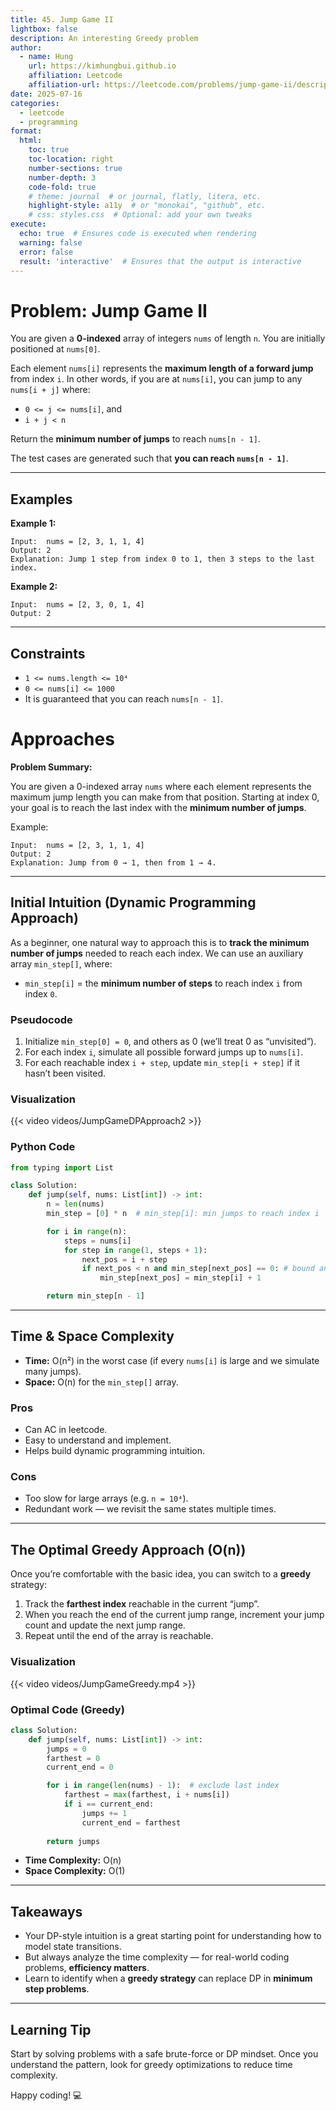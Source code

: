 ```yaml
---
title: 45. Jump Game II
lightbox: false
description: An interesting Greedy problem
author:
  - name: Hung
    url: https://kimhungbui.github.io
    affiliation: Leetcode
    affiliation-url: https://leetcode.com/problems/jump-game-ii/description/
date: 2025-07-16
categories:
  - leetcode
  - programming
format:
  html:
    toc: true
    toc-location: right
    number-sections: true
    number-depth: 3
    code-fold: true
    # theme: journal  # or journal, flatly, litera, etc.
    highlight-style: a11y  # or "monokai", "github", etc.
    # css: styles.css  # Optional: add your own tweaks
execute:
  echo: true  # Ensures code is executed when rendering
  warning: false
  error: false
  result: 'interactive'  # Ensures that the output is interactive
---
```


# Problem: Jump Game II

You are given a **0-indexed** array of integers `nums` of length `n`. You are initially positioned at `nums[0]`.

Each element `nums[i]` represents the **maximum length of a forward jump** from index `i`. In other words, if you are at `nums[i]`, you can jump to any `nums[i + j]` where:

- `0 <= j <= nums[i]`, and  
- `i + j < n`

Return the **minimum number of jumps** to reach `nums[n - 1]`.

The test cases are generated such that **you can reach `nums[n - 1]`**.

---

## Examples

**Example 1:**

```
Input:  nums = [2, 3, 1, 1, 4]
Output: 2
Explanation: Jump 1 step from index 0 to 1, then 3 steps to the last index.
```

**Example 2:**

```
Input:  nums = [2, 3, 0, 1, 4]
Output: 2
```

---

## Constraints

- `1 <= nums.length <= 10⁴`  
- `0 <= nums[i] <= 1000`  
- It is guaranteed that you can reach `nums[n - 1]`.


# Approaches

**Problem Summary:**

You are given a 0-indexed array `nums` where each element represents the maximum jump length you can make from that position. Starting at index 0, your goal is to reach the last index with the **minimum number of jumps**.

Example:

```text
Input:  nums = [2, 3, 1, 1, 4]
Output: 2
Explanation: Jump from 0 → 1, then from 1 → 4.
```

---

## Initial Intuition (Dynamic Programming Approach)

As a beginner, one natural way to approach this is to **track the minimum number of jumps** needed to reach each index. We can use an auxiliary array `min_step[]`, where:

- `min_step[i]` = the **minimum number of steps** to reach index `i` from index `0`.

### Pseudocode

1. Initialize `min_step[0] = 0`, and others as 0 (we'll treat 0 as "unvisited").
2. For each index `i`, simulate all possible forward jumps up to `nums[i]`.
3. For each reachable index `i + step`, update `min_step[i + step]` if it hasn't been visited.

### Visualization

{{< video videos/JumpGameDPApproach2 >}}



### Python Code

```python
from typing import List

class Solution:
    def jump(self, nums: List[int]) -> int:
        n = len(nums)
        min_step = [0] * n  # min_step[i]: min jumps to reach index i

        for i in range(n):
            steps = nums[i]
            for step in range(1, steps + 1):
                next_pos = i + step
                if next_pos < n and min_step[next_pos] == 0: # bound and visited
                    min_step[next_pos] = min_step[i] + 1

        return min_step[n - 1]
```

---

## Time & Space Complexity

- **Time:** O(n²) in the worst case (if every `nums[i]` is large and we simulate many jumps).
- **Space:** O(n) for the `min_step[]` array.

### Pros
- Can AC in leetcode.
- Easy to understand and implement.
- Helps build dynamic programming intuition.

### Cons
- Too slow for large arrays (e.g. `n = 10⁴`).
- Redundant work — we revisit the same states multiple times.

---

## The Optimal Greedy Approach (O(n))

Once you're comfortable with the basic idea, you can switch to a **greedy** strategy:

1. Track the **farthest index** reachable in the current "jump".
2. When you reach the end of the current jump range, increment your jump count and update the next jump range.
3. Repeat until the end of the array is reachable.


### Visualization

{{< video videos/JumpGameGreedy.mp4 >}}

### Optimal Code (Greedy)

```python
class Solution:
    def jump(self, nums: List[int]) -> int:
        jumps = 0
        farthest = 0
        current_end = 0

        for i in range(len(nums) - 1):  # exclude last index
            farthest = max(farthest, i + nums[i])
            if i == current_end:
                jumps += 1
                current_end = farthest
        
        return jumps
```

- **Time Complexity:** O(n)
- **Space Complexity:** O(1)

---

## Takeaways

- Your DP-style intuition is a great starting point for understanding how to model state transitions.
- But always analyze the time complexity — for real-world coding problems, **efficiency matters**.
- Learn to identify when a **greedy strategy** can replace DP in **minimum step problems**.

---

## Learning Tip

Start by solving problems with a safe brute-force or DP mindset. Once you understand the pattern, look for greedy optimizations to reduce time complexity.

Happy coding! 💻


